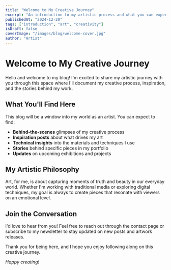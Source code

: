 ```yaml
---
title: "Welcome to My Creative Journey"
excerpt: "An introduction to my artistic process and what you can expect from this blog."
publishedAt: "2024-12-20"
tags: ["introduction", "art", "creativity"]
isDraft: false
coverImage: "/images/blog/welcome-cover.jpg"
author: "Artist"
---
```


# Welcome to My Creative Journey

Hello and welcome to my blog! I'm excited to share my artistic journey with you through this space where I'll document my creative process, inspiration, and the stories behind my work.

## What You'll Find Here

This blog will be a window into my world as an artist. You can expect to find:

- **Behind-the-scenes** glimpses of my creative process
- **Inspiration posts** about what drives my art
- **Technical insights** into the materials and techniques I use
- **Stories** behind specific pieces in my portfolio
- **Updates** on upcoming exhibitions and projects

## My Artistic Philosophy

Art, for me, is about capturing moments of truth and beauty in our everyday world. Whether I'm working with traditional media or exploring digital techniques, my goal is always to create pieces that resonate with viewers on an emotional level.

## Join the Conversation

I'd love to hear from you! Feel free to reach out through the contact page or subscribe to my newsletter to stay updated on new posts and artwork releases.

Thank you for being here, and I hope you enjoy following along on this creative journey.

*Happy creating!*